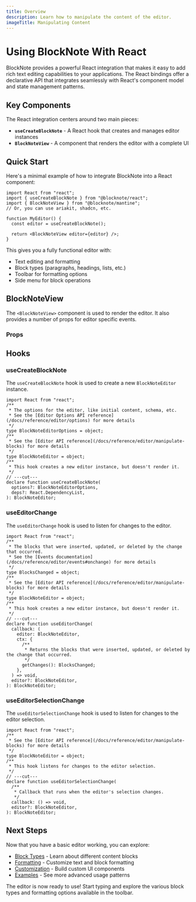 ```yaml
---
title: Overview
description: Learn how to manipulate the content of the editor.
imageTitle: Manipulating Content
---
```


# Using BlockNote With React

BlockNote provides a powerful React integration that makes it easy to add rich text editing capabilities to your applications. The React bindings offer a declarative API that integrates seamlessly with React's component model and state management patterns.

## Key Components

The React integration centers around two main pieces:

- **`useCreateBlockNote`** - A React hook that creates and manages editor instances
- **`BlockNoteView`** - A component that renders the editor with a complete UI

## Quick Start

Here's a minimal example of how to integrate BlockNote into a React component:

```tsx
import React from "react";
import { useCreateBlockNote } from "@blocknote/react";
import { BlockNoteView } from "@blocknote/mantine";
// Or, you can use ariakit, shadcn, etc.

function MyEditor() {
  const editor = useCreateBlockNote();

  return <BlockNoteView editor={editor} />;
}
```

This gives you a fully functional editor with:

- Text editing and formatting
- Block types (paragraphs, headings, lists, etc.)
- Toolbar for formatting options
- Side menu for block operations

## BlockNoteView

The `<BlockNoteView>` component is used to render the editor. It also provides a number of props for editor specific events.

### Props

<auto-type-table
  path="../../../../packages/react/src/editor/BlockNoteView.tsx"
  name="BlockNoteViewProps"
/>

## Hooks

### useCreateBlockNote

The `useCreateBlockNote` hook is used to create a new `BlockNoteEditor` instance.

```tsx twoslash
import React from "react";
/**
 * The options for the editor, like initial content, schema, etc.
 * See the [Editor Options API reference](/docs/reference/editor/options) for more details
 */
type BlockNoteEditorOptions = object;
/**
 * See the [Editor API reference](/docs/reference/editor/manipulate-blocks) for more details
 */
type BlockNoteEditor = object;
/**
 * This hook creates a new editor instance, but doesn't render it.
 */
// ---cut---
declare function useCreateBlockNote(
  options?: BlockNoteEditorOptions,
  deps?: React.DependencyList,
): BlockNoteEditor;
```

### useEditorChange

The `useEditorChange` hook is used to listen for changes to the editor.

```tsx twoslash
import React from "react";
/**
 * The blocks that were inserted, updated, or deleted by the change that occurred.
 * See the [Events documentation](/docs/reference/editor/events#onchange) for more details
 */
type BlocksChanged = object;
/**
 * See the [Editor API reference](/docs/reference/editor/manipulate-blocks) for more details
 */
type BlockNoteEditor = object;
/**
 * This hook creates a new editor instance, but doesn't render it.
 */
// ---cut---
declare function useEditorChange(
  callback: (
    editor: BlockNoteEditor,
    ctx: {
      /**
       * Returns the blocks that were inserted, updated, or deleted by the change that occurred.
       */
      getChanges(): BlocksChanged;
    },
  ) => void,
  editor?: BlockNoteEditor,
): BlockNoteEditor;
```

### useEditorSelectionChange

The `useEditorSelectionChange` hook is used to listen for changes to the editor selection.

```tsx twoslash
import React from "react";
/**
 * See the [Editor API reference](/docs/reference/editor/manipulate-blocks) for more details
 */
type BlockNoteEditor = object;
/**
 * This hook listens for changes to the editor selection.
 */
// ---cut---
declare function useEditorSelectionChange(
  /**
   * Callback that runs when the editor's selection changes.
   */
  callback: () => void,
  editor?: BlockNoteEditor,
): BlockNoteEditor;
```

## Next Steps

Now that you have a basic editor working, you can explore:

- [Block Types](/docs/features/blocks) - Learn about different content blocks
- [Formatting](/docs/react/styling-theming) - Customize text and block formatting
- [Customization](/docs/features/custom-schemas/custom-blocks) - Build custom UI components
- [Examples](/examples) - See more advanced usage patterns

The editor is now ready to use! Start typing and explore the various block types and formatting options available in the toolbar.
